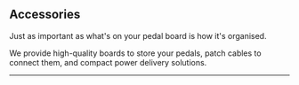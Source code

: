 ## Accessories

Just as important as what's on your pedal board is how it's organised. 

We provide high-quality boards to store your pedals, patch cables to connect them, and compact power delivery solutions. 

___

